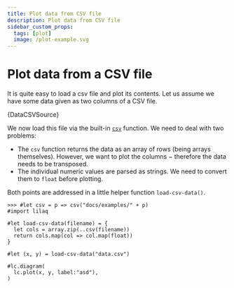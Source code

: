 ```yaml
---
title: Plot data from CSV file
description: Plot data from CSV file
sidebar_custom_props:
  tags: [plot]
  image: /plot-example.svg
---
```


# Plot data from a CSV file

It is quite easy to load a csv file and plot its contents. Let us assume we have some data given as two columns of a CSV file. 


<CodeBlock title="data.csv">{DataCSVSource}</CodeBlock>

We now load this file via the built-in [`csv`](https://typst.app/docs/reference/data-loading/csv/) function. We need to deal with two problems:
- The `csv` function returns the data as an array of rows (being arrays themselves). However, we want to plot the columns − therefore the data needs to be transposed. 
- The individual numeric values are parsed as strings. We need to convert them to `float` before plotting. 

Both points are addressed in a little helper function `load-csv-data()`. 

```typ example title=plot-example
>>> #let csv = p => csv("docs/examples/" + p)
#import lilaq

#let load-csv-data(filename) = {
  let cols = array.zip(..csv(filename)) 
  return cols.map(col => col.map(float))
}

#let (x, y) = load-csv-data("data.csv")

#lc.diagram(
  lc.plot(x, y, label:"asd"),
)
```
